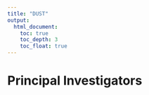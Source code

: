 ```yaml
---
title: "DUST"
output:
  html_document:
    toc: true
    toc_depth: 3
    toc_float: true
---
```

# Principal Investigators
<!-- +:--------------------------------------+:--:+:--------------------------------------+:--:+:--------------------------------------+ -->
<!-- |![](img/people-karen.png){width=200}   |    |![](img/people-cathie.png){width=200}  |    |![](img/people-rick.png){width=200}    | -->
<!-- +---------------------------------------+----+---------------------------------------+----+---------------------------------------+ -->
<!-- |**Karen E. Adolph, Ph.D.**             |    |**Catherine Tamis-LeMonda, Ph.D.**     |    |**Rick Gilmore, Ph.D.**                | -->
<!-- +---------------------------------------+----+---------------------------------------+----+---------------------------------------+ -->
<!-- |New York University                    |    |New York University                    |    |Penn State University                  | -->
<!-- +---------------------------------------+----+---------------------------------------+----+---------------------------------------+ -->
<!-- |Principal Investigator                 |    |Co-Principal Investigator              |    |Co-Principal Investigator              | -->
<!-- +---------------------------------------+----+---------------------------------------+----+---------------------------------------+ -->
<!-- |[email](mailto:kea1@nyu.edu)           |    |[email](mailto:ct1@nyu.edu)            |    |[email](mailto:rog1@psu.edu)           | -->
<!-- +---------------------------------------+----+---------------------------------------+----+---------------------------------------+ -->

<!-- <br> -->

<!-- # Team -->
<!-- +:--------------------------------------+:--:+:--------------------------------------+:--:+:--------------------------------------+ -->
<!-- |![](img/people-kasey.png){width=150}   |    |![](img/people-orit.jpg){width=150}    |    |![](img/people-melody.png){width=150}  | -->
<!-- +---------------------------------------+----+---------------------------------------+----+---------------------------------------+ -->
<!-- |**Kasey Soska, Ph.D.**                 |    |**Orit Herzberg, D.P.T.**              |    |**Melody Xu, B.A.**                    | -->
<!-- +---------------------------------------+----+---------------------------------------+----+---------------------------------------+ -->
<!-- |Science Director                       |    |Research Scientist                     |    |Research Staff                         | -->
<!-- +---------------------------------------+----+---------------------------------------+----+---------------------------------------+ -->
<!-- |[email](mailto:kcs266@nyu.edu)         |    |[email](mailto:ohk2@nyu.edu)           |    |[email](mailto:mx345@nyu.edu)          | -->
<!-- +---------------------------------------+----+---------------------------------------+----+---------------------------------------+ -->

<!-- <br> -->

<!-- # Collaborating Investigators -->
<!-- +-------------------------+--------------------------------------------+---------------------+---------------------+ -->
<!-- | Name                    | Institution                                | Location            | Role                | -->
<!-- +=========================+============================================+=====================+=====================+ -->
<!-- | Drew Abney              | University of Georgia                      | Athens, GA          | Collecting & Coding | -->
<!-- +-------------------------+--------------------------------------------+---------------------+---------------------+ -->
<!-- | Karen Adolph            | New York University                        | New York, NY        | Collecting & Coding | -->
<!-- +-------------------------+--------------------------------------------+---------------------+---------------------+ -->
<!-- | Dima Amso               | Columbia University                        | New York, NY        | Contributor         | -->
<!-- +-------------------------+--------------------------------------------+---------------------+---------------------+ -->
<!-- | Rachel Barr             | Georgetown University                      | Washington, DC      | Collecting & Coding | -->
<!-- +-------------------------+--------------------------------------------+---------------------+---------------------+ -->
<!-- | Sheri Berenbaum         | Penn State University                      | State College, PA   | Contributor         | -->
<!-- +-------------------------+--------------------------------------------+---------------------+---------------------+ -->
<!-- | Rachel Bican            | Ohio University                            | Athens, OH          | Collecting          | -->
<!-- +-------------------------+--------------------------------------------+---------------------+---------------------+ -->
<!-- | Marc Bornstein          | NICHD                                      | Rockville, MD       | Contributor         | -->
<!-- +-------------------------+--------------------------------------------+---------------------+---------------------+ -->
<!-- | Jean-Paul Boudreau      | Mount Allison University                   | Sackville, NB       | Contributor         | -->
<!-- +-------------------------+--------------------------------------------+---------------------+---------------------+ -->
<!-- | Bob Bradley             | Arizona State University                   | Tempe, AZ           | Contributor         | -->
<!-- +-------------------------+--------------------------------------------+---------------------+---------------------+ -->
<!-- | Amanda Brandone         | Lehigh University                          | Lehigh, PA          | Coding              | -->
<!-- +-------------------------+--------------------------------------------+---------------------+---------------------+ -->
<!-- | Rebecca Brooker         | Texas A&M                                  | College Station, TX | Coding              | -->
<!-- +-------------------------+--------------------------------------------+---------------------+---------------------+ -->
<!-- | Kristin Buss            | Penn State University                      | State College, PA   | Coding              | -->
<!-- +-------------------------+--------------------------------------------+---------------------+---------------------+ -->
<!-- | Marianella Casasola     | Cornell University                         | Ithaca, NY          | Collecting & Coding | -->
<!-- +-------------------------+--------------------------------------------+---------------------+---------------------+ -->
<!-- | Guangqing Chi           | Penn State University                      | State College, PA   | Contributor         | -->
<!-- +-------------------------+--------------------------------------------+---------------------+---------------------+ -->
<!-- | Laura Claxton           | Purdue University                          | W. Lafayette, IN    | Collecting & Coding | -->
<!-- +-------------------------+--------------------------------------------+---------------------+---------------------+ -->
<!-- | Elizabeth Davis         | University of California at Riverside      | Riverside, CA       | Coding              | -->
<!-- +-------------------------+--------------------------------------------+---------------------+---------------------+ -->
<!-- | Kaya de Barbaro         | University of Texas at Austin              | Austin, TX          | Coding              | -->
<!-- +-------------------------+--------------------------------------------+---------------------+---------------------+ -->
<!-- | Stacey Dusing           | University of Southern California          | Los Angeles, CA     | Coding              | -->
<!-- +-------------------------+--------------------------------------------+---------------------+---------------------+ -->
<!-- | Gary Evans              | Cornell University                         | Ithaca, NY          | Contributor         | -->
<!-- +-------------------------+--------------------------------------------+---------------------+---------------------+ -->
<!-- | Caitlin Fausey          | University of Oregon                       | Eugene, OR          | Collecting & Coding | -->
<!-- +-------------------------+--------------------------------------------+---------------------+---------------------+ -->
<!-- | John Franchak           | University of California at Riverside      | Riverside, CA       | Collecting & Coding | -->
<!-- +-------------------------+--------------------------------------------+---------------------+---------------------+ -->
<!-- | Mike Frank              | Stanford University                        | Palo Alto, CA       | Collecting & Coding | -->
<!-- +-------------------------+--------------------------------------------+---------------------+---------------------+ -->
<!-- | Janet Frick             | University of Georgia                      | Athens, GA          | Collecting & Coding | -->
<!-- +-------------------------+--------------------------------------------+---------------------+---------------------+ -->
<!-- | Simone Gill             | Boston University                          | Boston, MA          | Collecting & Coding | -->
<!-- +-------------------------+--------------------------------------------+---------------------+---------------------+ -->
<!-- | Rick Gilmore            | Penn State University                      | State College, PA   | Collecting & Coding | -->
<!-- +-------------------------+--------------------------------------------+---------------------+---------------------+ -->
<!-- | Susan Goldin-Meadow     | University of Chicago                      | Chicago, IL         | Contributor         | -->
<!-- +-------------------------+--------------------------------------------+---------------------+---------------------+ -->
<!-- | Julie Gros-Louis        | University of Iowa                         | Iowa City, IA       | Collecting          | -->
<!-- +-------------------------+--------------------------------------------+---------------------+---------------------+ -->
<!-- | Jeff Haddad             | Purdue University                          | W. Lafayette, IN    | Coding              | -->
<!-- +-------------------------+--------------------------------------------+---------------------+---------------------+ -->
<!-- | May Ling Halim          | California State University at Long Beach  | Long Beach, CA      | Collecting          | -->
<!-- +-------------------------+--------------------------------------------+---------------------+---------------------+ -->
<!-- | Amie Hane               | Williams College                           | Williamstown, MA    | Coding              | -->
<!-- +-------------------------+--------------------------------------------+---------------------+---------------------+ -->
<!-- | Janet Hauck             | Michigan State University                  | East Lansing, MI    | Coding              | -->
<!-- +-------------------------+--------------------------------------------+---------------------+---------------------+ -->
<!-- | Jill Heathcock          | Ohio State University                      | Columbus, OH        | Collecting & Coding | -->
<!-- +-------------------------+--------------------------------------------+---------------------+---------------------+ -->
<!-- | Heather Henderson       | University of Waterloo                     | Waterloo, ON        | Coding              | -->
<!-- +-------------------------+--------------------------------------------+---------------------+---------------------+ -->
<!-- | Kathy Hirsh-Pasek       | Temple University                          | Philadelphia, PA    | Contributor         | -->
<!-- +-------------------------+--------------------------------------------+---------------------+---------------------+ -->
<!-- | Justine Hoch            | Vanderbilt University                      | Nasheville, TN      | Coding              | -->
<!-- +-------------------------+--------------------------------------------+---------------------+---------------------+ -->
<!-- | Jana Iverson            | Boston University                          | Boston, MA          | Coding              | -->
<!-- +-------------------------+--------------------------------------------+---------------------+---------------------+ -->
<!-- | Lana Karasik            | CUNY -- College of Staten Island           | Staten Island, NY   | Collecting & Coding | -->
<!-- +-------------------------+--------------------------------------------+---------------------+---------------------+ -->
<!-- | Do Kyeong Lee           | California State University at Fullerton   | Fullerton, CA       | Collecting & Coding | -->
<!-- +-------------------------+--------------------------------------------+---------------------+---------------------+ -->
<!-- | Mei-Hua Lee             | Michigan State University                  | East Lansing, MI    | Collecting & Coding | -->
<!-- +-------------------------+--------------------------------------------+---------------------+---------------------+ -->
<!-- | Cristine Legare         | University of Texas at Austin              | Austin, TX          | Collecting & Coding | -->
<!-- +-------------------------+--------------------------------------------+---------------------+---------------------+ -->
<!-- | Casey Lew-Williams      | Princeton University                       | Princeton, NJ       | Collecting & Coding | -->
<!-- +-------------------------+--------------------------------------------+---------------------+---------------------+ -->
<!-- | Klaus Libertus          | University of Pittsburgh                   | Pittsburgh, PA      | Coding              | -->
<!-- +-------------------------+--------------------------------------------+---------------------+---------------------+ -->
<!-- | Melissa Libertus        | University of Pittsburgh                   | Pittsburgh, PA      | Collecting          | -->
<!-- +-------------------------+--------------------------------------------+---------------------+---------------------+ -->
<!-- | Vanessa LoBue           | Rutgers University                         | Newark, NY          | Coding              | -->
<!-- +-------------------------+--------------------------------------------+---------------------+---------------------+ -->
<!-- | Jeff Lockman            | University of Texas at Austin\             | Austin, TX\         | Coding\             | -->
<!-- |                         | Tulane University                          | New Orleans, LA     | Collecting          | -->
<!-- +-------------------------+--------------------------------------------+---------------------+---------------------+ -->
<!-- | Kelsey Lucca            | Arizona State University                   | Tempe, AZ           | Collecting          | -->
<!-- +-------------------------+--------------------------------------------+---------------------+---------------------+ -->
<!-- | Brian MacWhinney        | Carnegie Mellon University                 | Pittsburgh, PA      | Contributor         | -->
<!-- +-------------------------+--------------------------------------------+---------------------+---------------------+ -->
<!-- | Virginia Marchman       | Stanford University                        | Palo Alto, CA       | Contributor         | -->
<!-- +-------------------------+--------------------------------------------+---------------------+---------------------+ -->
<!-- | Dan Messinger           | University of Miami                        | Miami, FL           | Collecting & Coding | -->
<!-- +-------------------------+--------------------------------------------+---------------------+---------------------+ -->
<!-- | Letitia Naigles         | University of Connecticut                  | Storrs, CT          | Coding              | -->
<!-- +-------------------------+--------------------------------------------+---------------------+---------------------+ -->
<!-- | Laura Namy              | Institute for Education Sciences           | Washington, DC      | Contributor         | -->
<!-- +-------------------------+--------------------------------------------+---------------------+---------------------+ -->
<!-- | Amy Needham             | Vanderbilt University                      | Nashville, TN       | Collecting & Coding | -->
<!-- +-------------------------+--------------------------------------------+---------------------+---------------------+ -->
<!-- | Nora Newcombe           | Temple University                          | Philadelphia, PA    | Contributor         | -->
<!-- +-------------------------+--------------------------------------------+---------------------+---------------------+ -->
<!-- | Lisa Oakes              | University of California at Davis          | Davis, CA           | Collecting & Coding | -->
<!-- +-------------------------+--------------------------------------------+---------------------+---------------------+ -->
<!-- | Kristina Olson          | Princeton University                       | Princeton, NJ       | Contributor         | -->
<!-- +-------------------------+--------------------------------------------+---------------------+---------------------+ -->
<!-- | Koraly Perez-Edgar      | Penn State University                      | State College, PA   | Coding              | -->
<!-- +-------------------------+--------------------------------------------+---------------------+---------------------+ -->
<!-- | Lynn Perry              | University of Miami                        | Miami, FL           | Collecting & Coding | -->
<!-- +-------------------------+--------------------------------------------+---------------------+---------------------+ -->
<!-- | Eva Pomerantz           | University of Illinois at Urbana-Champaign | Champaign, IL       | Contributor         | -->
<!-- +-------------------------+--------------------------------------------+---------------------+---------------------+ -->
<!-- | Laura Prosser           | Children's Hospital of Philadelphia        | Philadelphia, PA    | Collecting & Coding | -->
<!-- +-------------------------+--------------------------------------------+---------------------+---------------------+ -->
<!-- | Meredith Rowe           | Harvard University                         | Cambridge, MA       | Coding              | -->
<!-- +-------------------------+--------------------------------------------+---------------------+---------------------+ -->
<!-- | Mark Schmuckler         | University of Toronto Scarborough          | Toronto, ON         | Coding              | -->
<!-- +-------------------------+--------------------------------------------+---------------------+---------------------+ -->
<!-- | Adam Sheya              | University of Connecticut                  | Storrs, CT          | Contributor         | -->
<!-- +-------------------------+--------------------------------------------+---------------------+---------------------+ -->
<!-- | Melanie Soderstrom      | University of Manitoba                     | Winnipeg, MB        | Contributor         | -->
<!-- +-------------------------+--------------------------------------------+---------------------+---------------------+ -->
<!-- | Lulu Song               | Brooklyn College                           | Brooklyn, NY        | Coding              | -->
<!-- +-------------------------+--------------------------------------------+---------------------+---------------------+ -->
<!-- | Catherine Tamis-LeMonda | New York University                        | New York, NY        | Coding              | -->
<!-- +-------------------------+--------------------------------------------+---------------------+---------------------+ -->
<!-- | Peter Vishton           | College of William & Mary                  | Williamsburg, VA    | Contributor         | -->
<!-- +-------------------------+--------------------------------------------+---------------------+---------------------+ -->
<!-- | Eric Walle              | University of California at Merced         | Merced, CA          | Collecting & Coding | -->
<!-- +-------------------------+--------------------------------------------+---------------------+---------------------+ -->
<!-- | Su-hua Wang             | University of California at Santa Cruz     | Santa Cruz, CA      | Collecting & Coding | -->
<!-- +-------------------------+--------------------------------------------+---------------------+---------------------+ -->
<!-- | Anne Warlaumont         | University of California at Los Angeles    | Los Angeles, CA     | Coding              | -->
<!-- +-------------------------+--------------------------------------------+---------------------+---------------------+ -->
<!-- | Kelsey West             | University of Alabama                      | Tuscaloosa, AL      | Collecting & Coding | -->
<!-- +-------------------------+--------------------------------------------+---------------------+---------------------+ -->
<!-- | Hanako Yoshida          | University of Houston                      | Houston, TX         | Collecting & Coding | -->
<!-- +-------------------------+--------------------------------------------+---------------------+---------------------+ -->
<!-- | Chen Yu                 | University of Texas at Austin\             | Austin, TX\         | Coding\             | -->
<!-- |                         | Indiana University                         | Bloomington, IN     | Collecting          | -->
<!-- +-------------------------+--------------------------------------------+---------------------+---------------------+ -->
<!-- | Dan Yurovsky            | Carnegie Mellon University                 | Pittsburgh, PA      | Contributor         | -->
<!-- +-------------------------+--------------------------------------------+---------------------+---------------------+ -->

<!-- <br> -->

<!-- # Advisory Board -->
<!-- ## Internal Advisors -->
<!-- +:-------------------+:------------------------------------+ -->
<!-- | Rachel Barr        | Georgetown University               |  -->
<!-- +--------------------+-------------------------------------+ -->
<!-- | Kathy Hirsch-Pasek | Temple University                   |  -->
<!-- +--------------------+-------------------------------------+ -->
<!-- | Jeff Lockman       | University of Texas at Austin       | -->
<!-- +--------------------+-------------------------------------+ -->
<!-- | Laura Prosser      | Children’s Hospital of Philadelphia |  -->
<!-- +--------------------+-------------------------------------+ -->
<!-- | Meredith Rowe      | Harvard University                  |  -->
<!-- +--------------------+-------------------------------------+ -->
<!-- | Dan Yurovsky       | Carnegie Mellon University          |  -->
<!-- +--------------------+-------------------------------------+ -->

<!-- <br> -->

<!-- ## External Advisors -->
<!-- +:-------------------+:--------------------------------------+ -->
<!-- | Helen Egger        | Little Otter                          |  -->
<!-- +--------------------+---------------------------------------+ -->
<!-- |                    | _Helen is the former chair of NYU’s Department of Child and Adolescent Psychiatry. Currently, she is the Chief Medical/Scientific Officer for the virtual childhood mental health company, Little Otter._| -->
<!-- +--------------------+---------------------------------------+ -->
<!-- | \                  |                                       | -->
<!-- +--------------------+---------------------------------------+ -->
<!-- | David Hunter       | Penn State University                 |  -->
<!-- +--------------------+---------------------------------------+ -->
<!-- |                    | _David is a Professor of Statistics at the Pennsylvania State University and leads the University’s data science initiative (https://datascience.psu.edu/)._| -->
<!-- +--------------------+---------------------------------------+ -->
